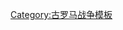 {{Campaignbox
| name = Campaignbox First Macedonian War Battles
| title = [[第一次马其顿战争]]
| listclass = hlist
| battles =
* [[第一次拉米亚战役|第一次拉米亚]]
* [[第二次拉米亚战役|第二次拉米亚]]
* [[曼丁尼亚战役 (前207年)|曼丁尼亚]]
}}<noinclude>
[[Category:古罗马战争模板]]
</noinclude>